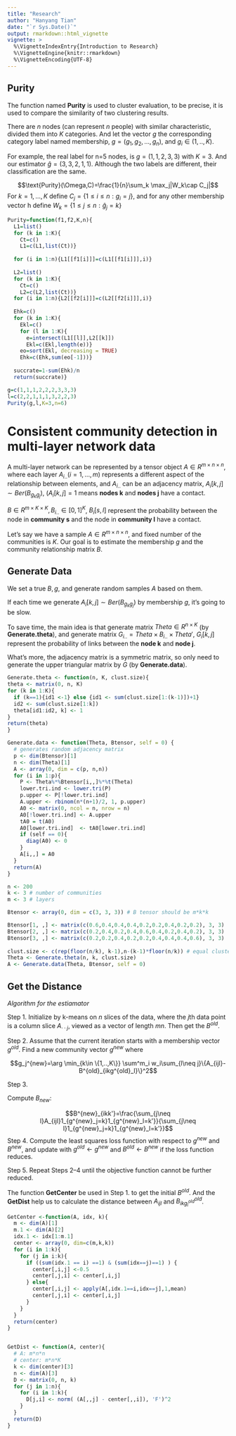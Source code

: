 ```yaml
---
title: "Research"
author: "Hanyang Tian"
date: "`r Sys.Date()`"
output: rmarkdown::html_vignette
vignette: >
  %\VignetteIndexEntry{Introduction to Research}
  %\VignetteEngine{knitr::rmarkdown}
  %\VignetteEncoding{UTF-8}
---
```


## Purity

The function named **Purity** is used to cluster evaluation, to be precise, it is used to compare the similarity of two clustering results.

There are $n$ nodes (can represent $n$ people) with similar characteristic, divided them into $K$ categories. And let the vector $g$ the corresponding category label named membership, $g=(g_1,g_2,...,g_n)$, and $g_i\in(1,..,K)$.

For example, the real label for n=5 nodes, is $g=(1,1,2,3,3)$ with $K=3$. And our estimator $\hat{g}=(3,3,2,1,1)$. Although the two labels are different, their classification are the same.

$$\text{Purity}(\Omega,C)=\frac{1}{n}\sum_k \max_j|W_k\cap C_j|$$
For $k = 1,..., K$ define $C_j = \{1\leq i\leq n : g_i = j\}$, and for any other membership vector h define $W_k = \{1\leq j\leq  n : \hat{g}_j = k\}$

```r
Purity=function(f1,f2,K,n){
  L1=list()
  for (k in 1:K){
    Ct=c()
    L1=c(L1,list(Ct))}
  
  for (i in 1:n){L1[[f1[i]]]=c(L1[[f1[i]]],i)}
  
  L2=list()
  for (k in 1:K){
    Ct=c()
    L2=c(L2,list(Ct))}
  for (i in 1:n){L2[[f2[i]]]=c(L2[[f2[i]]],i)}
  
  Ehk=c()
  for (k in 1:K){
    Ekl=c()
    for (l in 1:K){
      e=intersect(L1[[l]],L2[[k]])
      Ekl=c(Ekl,length(e))}
    eo=sort(Ekl, decreasing = TRUE)
    Ehk=c(Ehk,sum(eo[-1]))}
  
  succrate=1-sum(Ehk)/n
  return(succrate)}

g=c(1,1,1,2,2,2,3,3,3)
l=c(2,2,1,1,1,3,2,2,3)
Purity(g,l,K=3,n=6)
```

# Consistent community detection in multi-layer network data

A multi-layer network can be represented by a tensor object $A\in R^{m\times n\times n}$, where each layer $A_{i..}(i = 1, . . . , m)$ represents a different aspect of the relationship between elements, and $A_{i..}$ can be an adjacency matrix, $A_{i}[k,j]\sim Ber(B_{g_kg_j})$, ($A_{i}[k,j]=1$ means **nodes k** and **nodes j** have a contact.

$B\in R^{m\times K\times K}, B_{i..}\in[0,1]^K$, $B_i[s,l]$ represent the probability between the node in **community s** and the node in **community l** have a contact. 

Let's say we have a sample $A\in R^{m\times n\times n}$, and fixed number of the communities is $K$. Our goal is to estimate the membership $g$ and the community relationship matrix $B$.

## Generate Data

We set a true $B,g$, and generate random samples $A$ based on them.

If each time we generate $A_{i}[k,j]\sim Ber(B_{g_kg_j})$ by membership $g$, it's going to be slow. 

To save time, the main idea is that generate matrix $Theta\in R^{n\times K}$ (by **Generate.theta**), and generate matrix $G_{i..}=Theta\times B_{i..}\times Theta'$, $G_i[k,j]$ represent the probability of links between the **node k** and **node j**.

What's more, the adjacency matrix is a symmetric matrix, so only need to generate the upper triangular matrix by $G$ (by **Generate.data**).

```r
Generate.theta <- function(n, K, clust.size){
theta <- matrix(0, n, K)
for (k in 1:K){
  if (k==1){id1 <-1} else {id1 <- sum(clust.size[1:(k-1)])+1}
  id2 <- sum(clust.size[1:k])
  theta[id1:id2, k] <- 1
} 
return(theta)
}

Generate.data <- function(Theta, Btensor, self = 0) {
  # generates random adjacency matrix
  p <- dim(Btensor)[1]
  n <- dim(Theta)[1]
  A <- array(0, dim = c(p, n,n))
  for (i in 1:p){ 
    P <- Theta%*%Btensor[i,,]%*%t(Theta)
    lower.tri.ind <- lower.tri(P)
    p.upper <- P[!lower.tri.ind]
    A.upper <- rbinom(n*(n+1)/2, 1, p.upper)
    A0 <- matrix(0, ncol = n, nrow = n)
    A0[!lower.tri.ind] <- A.upper
    tA0 = t(A0)
    A0[lower.tri.ind]  <- tA0[lower.tri.ind]
    if (self == 0){
      diag(A0) <- 0
    }
    A[i,,] = A0
  }
  return(A)
}

n <- 200
k <- 3 # number of communities
m <- 3 # layers 

Btensor <- array(0, dim = c(3, 3, 3)) # B tensor should be m*k*k

Btensor[1, ,] <- matrix(c(0.6,0.4,0.4,0.4,0.2,0.2,0.4,0.2,0.2), 3, 3)
Btensor[2, ,] <- matrix(c(0.2,0.4,0.2,0.4,0.6,0.4,0.2,0.4,0.2), 3, 3)
Btensor[3, ,] <- matrix(c(0.2,0.2,0.4,0.2,0.2,0.4,0.4,0.4,0.6), 3, 3)
       
clust.size <- c(rep(floor(n/k), k-1),n-(k-1)*floor(n/k)) # equal cluster size
Theta <- Generate.theta(n, k, clust.size)
A <- Generate.data(Theta, Btensor, self = 0)

```


## Get the Distance

*Algorithm for the estiamator*

Step 1. Initialize by k-means on $n$ slices of the data, where the $j$th data point is a column slice $A_{··j}$, viewed as a vector of length $mn$. Then get the $B^{old}$.

Step 2. Assume that the current iteration starts with a membership vector $g^{old}$. Find a new community vector $g^{new}$ where

$$g_j^{new}=\arg \min_{k\in \{1,..,K\}} \sum^m_i w_i\sum_{l\neq j}\{A_{ijl}-B^{old}_{ikg^{old}_l}\}^2$$

Step 3.

Compute $B_{new}$:

$$B^{new}_{ikk'}=\frac{\sum_{j\neq l}A_{ijl}1_{g^{new}_j=k}1_{g^{new}_l=k'}}{\sum_{j\neq l}1_{g^{new}_j=k}1_{g^{new}_l=k'}}$$
Step 4. Compute the least squares loss function with respect to $g^{new}$ and $B^{new}$, and update with $g^{old} \leftarrow g^{new}$ and $B^{old} \leftarrow B^{new}$ if the loss function reduces.

Step 5. Repeat Steps 2–4 until the objective function cannot be further reduced.

The function **GetCenter** be used in Step 1. to get the initial $B^{old}$. And the **GetDist** help us to calculate the distance between $A_{ijl}$ and $B^{old}_{ikg^{old}_l}$.


```r

GetCenter <-function(A, idx, k){
  m <- dim(A)[1]
  m.1 <- dim(A)[2]
  idx.1 <- idx[1:m.1]
  center <- array(0, dim=c(m,k,k))
  for (i in 1:k){
    for (j in i:k){
      if ((sum(idx.1 == i) ==1) & (sum(idx==j)==1) ) {
        center[,i,j] <-0.5
        center[,j,i] <- center[,i,j]
      } else{
        center[,i,j] <- apply(A[,idx.1==i,idx==j],1,mean)
        center[,j,i] <- center[,i,j]
      }
    }
  }
  return(center)
}


GetDist <- function(A, center){
  # A: m*n*n
  # center: m*n*K
  k <- dim(center)[3]
  n <- dim(A)[3]
  D <- matrix(0, n, k)
  for (j in 1:n){
    for (i in 1:k){
      D[j,i] <- norm( (A[,,j] - center[,,i]), 'F')^2
    }
  }
  return(D)
}
```
